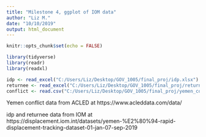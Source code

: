 ```yaml
---
title: "Milestone 4, ggplot of IOM data"
author: "Liz M."
date: "10/10/2019"
output: html_document
---
```


```r

knitr::opts_chunk$set(echo = FALSE)

library(tidyverse)
library(readr)
library(readxl)

idp <- read_excel("C:/Users/Liz/Desktop/GOV_1005/final_proj/idp.xlsx")
returnee <- read_excel("C:/Users/Liz/Desktop/GOV_1005/final_proj/returnees.xlsx")
conflict <- read.csv("C:/Users/Liz/Desktop/GOV_1005/final_proj/yemen_conflict.csv")

```

Yemen conflict data from ACLED at https://www.acleddata.com/data/ 

idp and returnee data from IOM at https://displacement.iom.int/datasets/yemen-%E2%80%94-rapid-displacement-tracking-dataset-01-jan-07-sep-2019 

